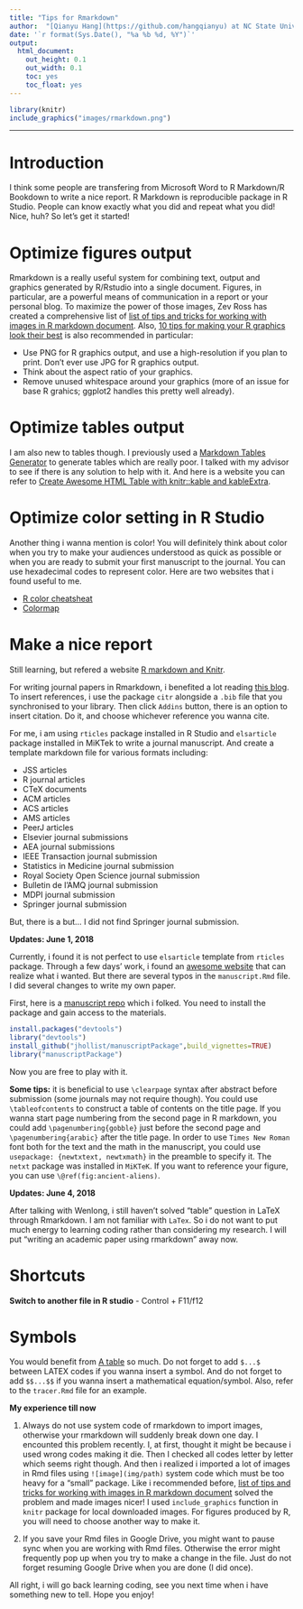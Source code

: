 ```yaml
---
title: "Tips for Rmarkdown"
author:  "[Qianyu Hang](https://github.com/hangqianyu) at NC State University"
date: '`r format(Sys.Date(), "%a %b %d, %Y")`'
output:
  html_document:
    out_height: 0.1
    out_width: 0.1
    toc: yes
    toc_float: yes
---
```


```r
library(knitr)
include_graphics("images/rmarkdown.png")
```

--------
# Introduction
I think some people are transfering from Microsoft Word to R Markdown/R Bookdown to write a nice report. R Markdown is reproducible package in R Studio. People can know exactly what you did and repeat what you did! Nice, huh? So let's get it started! 

# Optimize figures output
Rmarkdown is a really useful system for combining text, output and graphics generated by R/Rstudio into a single document. Figures, in particular, are a powerful means of communication in a report or your personal blog. To maximize the power of those images, Zev Ross has created a comprehensive list of [list of tips and tricks for working with images in R markdown document](https://www.zevross.com/blog/2017/06/19/tips-and-tricks-for-working-with-images-and-figures-in-r-markdown-documents/). Also, [10 tips for making your R graphics look their best](http://blog.revolutionanalytics.com/2009/01/10-tips-for-making-your-r-graphics-look-their-best.html) is also recommended in particular:

* Use PNG for R graphics output, and use a high-resolution if you plan to print. Don't ever use JPG for R graphics output.
* Think about the aspect ratio of your graphics.
* Remove unused whitespace around your graphics (more of an issue for base R grahics; ggplot2 handles this pretty well already).

# Optimize tables output
I am also new to tables though. I previously used a [Markdown Tables Generator](https://www.tablesgenerator.com/markdown_tables#) to generate tables which are really poor. I talked with my advisor to see if there is any solution to help with it. And here is a website you can refer to [Create Awesome HTML Table with knitr::kable and kableExtra](https://cran.r-project.org/web/packages/kableExtra/vignettes/awesome_table_in_html.html). 

# Optimize color setting in R Studio
Another thing i wanna mention is color! You will definitely think about color when you try to make your audiences understood as quick as possible or when you are ready to submit your first manuscript to the journal. You can use hexadecimal codes to represent color. Here are two websites that i found useful to me.

* [R color cheatsheat](https://www.nceas.ucsb.edu/~frazier/RSpatialGuides/colorPaletteCheatsheet.pdf)
* [Colormap](https://media.readthedocs.org/pdf/colormap/latest/colormap.pdf)

# Make a nice report
Still learning, but refered a website [R markdown and Knitr](http://www.xueqing.tv/cms/article/101). 

For writing journal papers in Rmarkdown, i benefited a lot reading [this blog](http://www.janfreyberg.com/blog/2017-05-27-workflow-papers-rmarkdown/). To insert references, i use the package `citr` alongside a `.bib` file that you synchronised to your library. Then click `Addins` button, there is an option to insert citation. Do it, and choose whichever reference you wanna cite. 

For me, i am using `rticles` package installed in R Studio and `elsarticle` package installed in MiKTek to write a journal manuscript. And create a template markdown file for various formats including:

* JSS articles
* R journal articles
* CTeX documents
* ACM articles
* ACS articles
* AMS articles
* PeerJ articles
* Elsevier journal submissions
* AEA journal submissions
* IEEE Transaction journal submission
* Statistics in Medicine journal submission
* Royal Society Open Science journal submission
* Bulletin de I'AMQ journal submission
* MDPI journal submission
* Springer journal submission

But, there is a but... I did not find Springer journal submission. 

**Updates: June 1, 2018**

Currently, i found it is not perfect to use `elsarticle` template from `rticles` package. Through a few days' work, i found an [awesome website](https://github.com/hangqianyu/Academic_paper_demo) that can realize what i wanted. But there are several typos in the `manuscript.Rmd` file. I did several changes to write my own paper.

First, here is a [manuscript repo](https://github.com/jhollist/manuscriptPackage) which i folked. You need to install the package and gain access to the materials.

```r
install.packages("devtools")
library("devtools")
install_github("jhollist/manuscriptPackage",build_vignettes=TRUE)
library("manuscriptPackage")
```

Now you are free to play with it.

**Some tips:** it is beneficial to use `\clearpage` syntax after abstract before submission (some journals may not require though). You could use `\tableofcontents` to construct a table of contents on the title page. If you wanna start page numbering from the second page in R markdown, you could add `\pagenumbering{gobble}` just before the second page and `\pagenumbering{arabic}` after the title page. In order to use `Times New Roman` font both for the text and the math in the manuscript, you could use `usepackage: {newtxtext, newtxmath}` in the preamble to specify it. The `netxt` package was installed in `MiKTeK`. If you want to reference your figure, you can use `\@ref(fig:ancient-aliens)`. 

**Updates: June 4, 2018**

After talking with Wenlong, i still haven't solved "table" question in LaTeX through Rmarkdown. I am not familiar with `LaTex`. So i do not want to put much energy to learning coding rather than considering my research. I will put "writing an academic paper using rmarkdown" away now.

# Shortcuts

**Switch to another file in R studio** - Control + F11/f12

# Symbols
You would benefit from [A table](https://reu.dimacs.rutgers.edu/Symbols.pdf) so much. Do not forget to add `$...$` between LATEX codes if you wanna insert a symbol. And do not forget to add `$$...$$` if you wanna insert a mathematical equation/symbol. Also, refer to the `tracer.Rmd` file for an example. 

**My experience till now**

1. Always do not use system code of rmarkdown to import images, otherwise your rmarkdown will suddenly break down one day. I encounted this problem recently. I, at first, thought it might be because i used wrong codes making it die. Then I checked all codes letter by letter which seems right though. And then i realized i imported a lot of images in Rmd files using `![image](img/path)` system code which must be too heavy for a "small" package. Like i recommended before, [list of tips and tricks for working with images in R markdown document](https://www.zevross.com/blog/2017/06/19/tips-and-tricks-for-working-with-images-and-figures-in-r-markdown-documents/) solved the problem and made images nicer! I used `include_graphics` function in `knitr` package for local downloaded images. For figures produced by R, you will need to choose another way to make it.

2. If you save your Rmd files in Google Drive, you might want to pause sync when you are working with Rmd files. Otherwise the error might frequently pop up when you try to make a change in the file. Just do not forget resuming Google Drive when you are done (I did once).

All right, i will go back learning coding, see you next time when i have something new to tell. Hope you enjoy!


